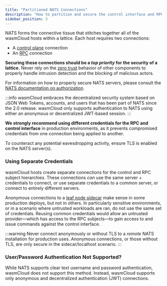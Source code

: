 ```yaml
---
title: "Partitioned NATS Connections"
description: "How to partition and secure the control interface and RPC protocol"
sidebar_position: 3
---
```


NATS forms the connective tissue that stitches together all of the wasmCloud hosts within a lattice. Each host requires two connections:

- A [control plane](/docs/hosts/lattice-protocols/control-interface) connection
- An [RPC](/docs/hosts/lattice-protocols/rpc) connection

**Securing these connections should be a _top priority_ for the security of a lattice.** Never rely on the [zero trust](/docs/deployment/security/zero-trust-invocations) behavior of other components to properly handle intrusion detection and the blocking of malicious actors.

For information on how to properly secure NATS servers, please consult the [NATS documentation on authorization](https://docs.nats.io/running-a-nats-service/configuration/securing_nats/authorization).

:::info
wasmCloud embraces the decentralized security system based on JSON Web Tokens, accounts, and users that has been part of NATS since the 2.0 release. wasmCloud only supports authentication to NATS using either an anonymous or decentralized JWT-based session.
:::

**We strongly recommend using different credentials for the RPC and control interface** in production environments, as it prevents compromised credentials from one connection being applied to another.

To counteract any potential eavesdropping activity, ensure TLS is enabled on the NATS server(s).

### Using Separate Credentials

wasmCloud hosts create separate connections for the control and RPC subject hierarchies. These connections _can_ use the same server + credentials to connect, or use separate credentials to a common server, or connect to entirely different servers.

Anonymous connections to a [leaf node sidecar](/docs/deployment/nats/leaf-nodes) make sense in some production deploys, but not in others. In particularly sensitive environments, or in a scenario where untrusted workloads are ran, do not use the same set of credentials. Reusing common credentials would allow an untrusted provider—which has access to the RPC subjects—to gain access to and issue commands against the control interface.

:::warning
Never connect anonymously or without TLS to a _remote_ NATS installation for production uses. Anonymous connections, or those without TLS, are only secure in the sidecar/localhost scenario.
:::

### User/Password Authentication Not Supported?

While NATS supports clear text username and password authentication, wasmCloud does not support this method. Instead, wasmCloud supports only anonymous and decentralized authentication (JWT) connections.
